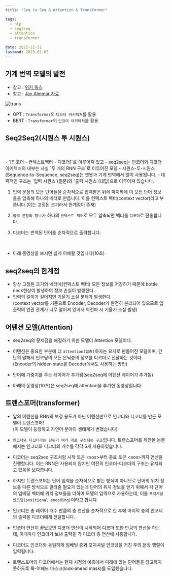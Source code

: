 ```yaml
---
title: "Seq to Seq & Attention & Transformer"

tags:
  - nlp
  - seq2seq
  - attention
  - transformer

date: 2022-12-31
lastmod: 2023-01-05
---
```


## 기계 번역 모델의 발전

- 참고 : [위키 독스](https://wikidocs.net/31379)
- 참고 : [Jay Almmar 자료](http://jalammar.github.io/visualizing-neural-machine-translation-mechanics-of-seq2seq-models-with-attention/)

![trans](https://user-images.githubusercontent.com/111936229/210937926-adb9b2dc-c4a6-4dcc-b354-9639f51489df.png)

- GPT : `Transformer`의 `디코더 아키텍쳐`를 활용
- BERT : `Transformer`의 `인코더 아키텍쳐`를 활용

## Seq2Seq2(시퀀스 투 시퀀스)

<br />
<br />- `[인코더 - 컨텍스트백터 - 디코더]`로 이루어져 있고 - seq2seq는 인코더와
디코더 아키텍처의 내부는 사실 `두 개의 RNN 구조`로 이루어진 모델 -
시퀀스-투-시퀀스(Sequence-to-Sequence, seq2seq)는 챗봇과 기계 번역에서 많이
사용됩니다. - 대략적인 구조는 `입력 시퀀스`(질문)와 `출력 시퀀스`(대답)으로
이루어져 있습니다.

1. 입력 문장의 모든 단어들을 순차적으로 입력받은 뒤에 마지막에 이 모든 단어 정보들을 압축해 하나의 벡터로 만듭니다.
   이를 컨텍스트 벡터(context vector)라고 부릅니다.(이는 고정된 크기라서 한계점이 존재)

2. `입력 문장의 정보`가 하나의 `컨텍스트 벡터`로 모두 압축되면 벡터를 `디코더`로 전송합니다.

3. 디코더는 번역된 단어를 순차적으로 출력합니다.

<br />

- 아래 동영상을 보시면 쉽게 이해될 것입니다(10초)

<MdxVideo
  controls
  width="800"
  src="/assets/videos/seq2seq.mp4"
  type="video/mp4"
/>

## seq2seq의 한계점

- 항상 고정된 크기의 벡터에(컨텍스트 벡터) 모든 정보를 저장하기 때문에 bottle neck현상이 발생하여 정보 손실이 발생한다.
- 입력의 길이가 길어지면 기울기 소실 문제가 발생한다.
  <br />
  (context vector를 기준으로 Encoder, Decoder가 완전히 분리되어 있으므로 입출력의
  연관 관계가 너무 떨어져 있어서 역전파 시 기울기 소실 발생)

## 어텐션 모델(Attention)

- seq2seq의 문제점을 해결하기 위한 모델이 Attention 모델이다.
- 어텐션은 중요한 부분에 더 `attention(집중)`하자는 요지로 만들어진 모델이며, 간단히 말해서 인코딩의 모든 은닉층의 정보를 디코더로 전달하는 것이다.<br/>(Encoder의 hidden state를 Decoder에서도 사용하는 방법)
- 단어에 가중치를 주는 레이어가 추가됨(seq2seq에 어텐션 레이어가 추가됨)

- 아래의 동영상(10초)은 seq2seq에 attention을 추가한 동영상입니다.

<MdxVideo
  controls
  width="800"
  src="/assets/videos/attention.mp4"
  type="video/mp4"
/>

## 트랜스포머(transformer)

- 앞의 어텐션을 RNN의 보정 용도가 아닌 어텐션만으로 인코더와 디코더를 만든 모델이 트렌스포머!  
  (이 모델이 등장하고 자연어 분야의 생태계가 변했습니다)
- `인코더와 디코더라는 단위가 여러 개로 구성되는 구조`입니다. 트랜스포머를 제안한 논문에서는 인코더와 디코더의 개수를 각각 6개 사용하였습니다.
- 디코더는 seq2seq 구조처럼 시작 토큰 \<sos\>부터 종료 토큰 \<eos\>까지 연산을 진행합니다. 이는 RNN은 사용되지 않지만 여전히 인코더-디코더의 구조는 유지되고 있음을 보여줍니다.
- 하지만 트랜스포머는 단어 입력을 순차적으로 받는 방식이 아니므로 단어의 위치 정보를 다른 방식으로 알려줄 필요가 있는데 단어의 위치 정보를 얻기 위해서 각 단어의 임베딩 벡터에 위치 정보들을 더하여 모델의 입력으로 사용하는데, 이를 `포지셔널 인코딩(positional encoding)`이라고 합니다.

- 인코더는 총 레이어 개수 만큼의 층 연산을 순차적으로 한 후에 마지막 층의 인코더의 출력을 디코더에게 전달합니다.
- 인코더 연산이 끝났으면 디코더 연산이 시작되어 디코더 또한 만큼의 연산을 하는데, 이때마다 인코더가 보낸 출력을 각 디코더 층 연산에 사용합니다.

- 디코더도 인코더와 동일하게 임베딩 층과 포지셔널 인코딩을 거친 후의 문장 행렬이 입력됩니다.

- 트랜스포머의 디코더에서는 현재 시점의 예측에서 미래에 있는 단어들을 참고하지 못하도록 룩-어헤드 마스크(look-ahead mask)를 도입했습니다.
